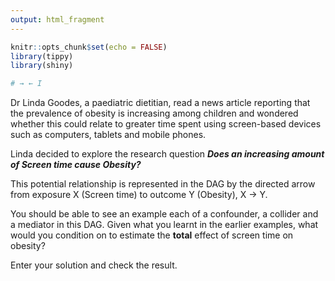 ```yaml
---
output: html_fragment
---
```


```r
knitr::opts_chunk$set(echo = FALSE)
library(tippy)
library(shiny)

# → ← I

```

Dr Linda Goodes, a paediatric dietitian, read a news article reporting that the prevalence of obesity is increasing among children and wondered whether this could relate to greater time spent using screen-based devices such as computers, tablets and mobile phones. 

Linda decided to explore the research question _**Does an increasing amount of Screen time cause Obesity?**_

This potential relationship is represented in the DAG by the directed arrow from exposure X (Screen time) to outcome Y (Obesity), X → Y.

You should be able to see an example each of a confounder, a collider and a mediator in this DAG. Given what you learnt in the earlier examples, what would you condition on to estimate the **total** effect of screen time on obesity? 

Enter your solution and check the result. 
